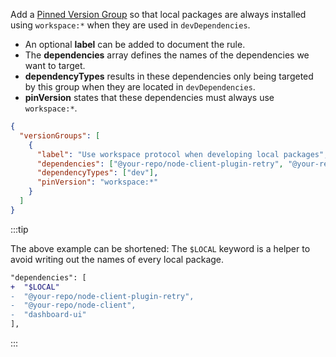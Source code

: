 
Add a [Pinned Version Group](/synopkg/config/version-groups/pinned) so that local packages are always installed using `workspace:*` when they are used in `devDependencies`.

- An optional **label** can be added to document the rule.
- The **dependencies** array defines the names of the dependencies we want to target.
- **dependencyTypes** results in these dependencies only being targeted by this group when they are located in `devDependencies`.
- **pinVersion** states that these dependencies must always use `workspace:*`.

```json title=".synopkgrc"
{
  "versionGroups": [
    {
      "label": "Use workspace protocol when developing local packages",
      "dependencies": ["@your-repo/node-client-plugin-retry", "@your-repo/node-client", "dashboard-ui"],
      "dependencyTypes": ["dev"],
      "pinVersion": "workspace:*"
    }
  ]
}
```

:::tip

The above example can be shortened: The `$LOCAL` keyword is a helper to avoid writing out the names of every local package.

```diff
"dependencies": [
+  "$LOCAL"
-  "@your-repo/node-client-plugin-retry",
-  "@your-repo/node-client",
-  "dashboard-ui"
],
```

:::
